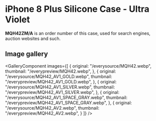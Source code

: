 
# iPhone 8 Plus Silicone Case - Ultra Violet

<Callout type='info' emoji='👉🏻'>**MQH42ZM/A** is an order number of this case, used for search engines, auction websites and such.</Callout>

## Image gallery

<GalleryComponent
    images={[
      {
        original: "/everysource/MQH42.webp",
        thumbnail: "/everypreview/MQH42.webp",
      },
      {
        original: "/everysource/MQH42_AV1_GOLD.webp",
        thumbnail: "/everypreview/MQH42_AV1_GOLD.webp",
      },
      {
        original: "/everysource/MQH42_AV1_SILVER.webp",
        thumbnail: "/everypreview/MQH42_AV1_SILVER.webp",
      },
      {
        original: "/everysource/MQH42_AV1_SPACE_GRAY.webp",
        thumbnail: "/everypreview/MQH42_AV1_SPACE_GRAY.webp",
      },
      {
        original: "/everysource/MQH42_AV2.webp",
        thumbnail: "/everypreview/MQH42_AV2.webp",
      }
    ]}
  />
